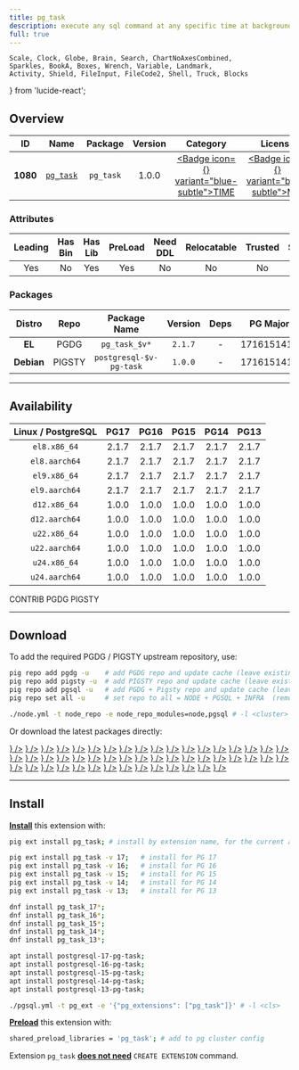```yaml
---
title: pg_task
description: execute any sql command at any specific time at background
full: true
---
```


    Scale, Clock, Globe, Brain, Search, ChartNoAxesCombined,
    Sparkles, BookA, Boxes, Wrench, Variable, Landmark,
    Activity, Shield, FileInput, FileCode2, Shell, Truck, Blocks
} from 'lucide-react';

## Overview

| <TooltipIconButton tooltip="Extension unique identifier" side="top">ID</TooltipIconButton> | <TooltipIconButton tooltip="Extension name" side="top">Name</TooltipIconButton> | <TooltipIconButton tooltip="Package name for installation" side="top">Package</TooltipIconButton> | <TooltipIconButton tooltip="Latest available extension version" side="top">Version</TooltipIconButton> | <TooltipIconButton tooltip="Extension category" side="top">Category</TooltipIconButton> | <TooltipIconButton tooltip="Open source license" side="top">License</TooltipIconButton> | <TooltipIconButton tooltip="Programming language" side="top">Lang</TooltipIconButton> |
|:--------:|:--------:|:----------:|:--------------:|:---------------------------------------:|:------------------------------------------------------:|:----:|
| **1080** | [`pg_task`](https://github.com/RekGRpth/pg_task) | `pg_task` | 1.0.0 | <a href="/ext/time" className="no-underline"><Badge icon={<Clock />} variant="blue-subtle">TIME</Badge></a> | <a href="/ext/list/license#mit" className="no-underline"><Badge icon={<Scale />} variant="blue-subtle">MIT</Badge></a> | <a href="/ext/list/lang#c"><Badge icon={<FileCode2 />} variant="blue-subtle">C</Badge></a> |

### Attributes

| <TooltipIconButton tooltip="The Primary Leading extension in the Package" side="top">Leading</TooltipIconButton> | <TooltipIconButton tooltip="Contains binary utils" side="top">Has Bin</TooltipIconButton> | <TooltipIconButton tooltip="Contains .so shared library files" side="top">Has Lib</TooltipIconButton> | <TooltipIconButton tooltip="Requires preloading via shared_preload_libraries" side="top">PreLoad</TooltipIconButton> | <TooltipIconButton tooltip="Requires CREATE EXTENSION DDL command" side="top">Need DDL</TooltipIconButton> | <TooltipIconButton tooltip="Can be installed in any schema" side="top">Relocatable</TooltipIconButton> | <TooltipIconButton tooltip="Can be created by non-superuser" side="top">Trusted</TooltipIconButton> | <TooltipIconButton tooltip="Schemas used by this extension" side="top">Schemas</TooltipIconButton> |
|:-------:|:-------:|:-------:|:-------:|:--------:|:-----------:|:-------:|:-------:|
| Yes | No | Yes | Yes | No | No | No | - |

### Packages

| <TooltipIconButton tooltip="Linux distribution family, EL or Debian" side="top">Distro</TooltipIconButton> | <TooltipIconButton tooltip="Package repository" side="top">Repo</TooltipIconButton> | <TooltipIconButton tooltip="The RPM/DEB Package Name Pattern (replace $v with real pg major)" side="top">Package Name</TooltipIconButton> | <TooltipIconButton tooltip="Latest package version" side="top">Version</TooltipIconButton> | <TooltipIconButton tooltip="RPM/DEB Package dependencies" side="top">Deps</TooltipIconButton> | <TooltipIconButton tooltip="Available in these PostgreSQL Major Versions" side="top">PG Major</TooltipIconButton> |
|:----------:|:--------:|:------------------------:|:-----------:|:------------:|:------------------:|
|   **EL**   | <Badge variant="blue-subtle"><span className="font-bold">PGDG</span></Badge> | `pg_task_$v*` | `2.1.7` | - | <Badge variant="green-subtle">17</Badge><Badge variant="green-subtle">16</Badge><Badge variant="green-subtle">15</Badge><Badge variant="green-subtle">14</Badge><Badge variant="green-subtle">13</Badge> |
| **Debian** | <Badge variant="amber-subtle"><span className="font-bold">PIGSTY</span></Badge> | `postgresql-$v-pg-task` | `1.0.0` | - | <Badge variant="green-subtle">17</Badge><Badge variant="green-subtle">16</Badge><Badge variant="green-subtle">15</Badge><Badge variant="green-subtle">14</Badge><Badge variant="green-subtle">13</Badge> |



------

## Availability

| <TooltipIconButton tooltip="Linux Distro Arch / PostgreSQL Major Version" side="top">Linux / PostgreSQL </TooltipIconButton> | **PG17** | **PG16** | **PG15** | **PG14** | **PG13** |
|:-----:|:-----:|:-----:|:-----:|:-----:|:-----:|
| `el8.x86_64` | <Badge variant="blue-subtle">2.1.7</Badge> | <Badge variant="blue-subtle">2.1.7</Badge> | <Badge variant="blue-subtle">2.1.7</Badge> | <Badge variant="blue-subtle">2.1.7</Badge> | <Badge variant="blue-subtle">2.1.7</Badge> |
| `el8.aarch64` | <Badge variant="blue-subtle">2.1.7</Badge> | <Badge variant="blue-subtle">2.1.7</Badge> | <Badge variant="blue-subtle">2.1.7</Badge> | <Badge variant="blue-subtle">2.1.7</Badge> | <Badge variant="blue-subtle">2.1.7</Badge> |
| `el9.x86_64` | <Badge variant="blue-subtle">2.1.7</Badge> | <Badge variant="blue-subtle">2.1.7</Badge> | <Badge variant="blue-subtle">2.1.7</Badge> | <Badge variant="blue-subtle">2.1.7</Badge> | <Badge variant="blue-subtle">2.1.7</Badge> |
| `el9.aarch64` | <Badge variant="blue-subtle">2.1.7</Badge> | <Badge variant="blue-subtle">2.1.7</Badge> | <Badge variant="blue-subtle">2.1.7</Badge> | <Badge variant="blue-subtle">2.1.7</Badge> | <Badge variant="blue-subtle">2.1.7</Badge> |
| `d12.x86_64` | <Badge variant="amber-subtle">1.0.0</Badge> | <Badge variant="amber-subtle">1.0.0</Badge> | <Badge variant="amber-subtle">1.0.0</Badge> | <Badge variant="amber-subtle">1.0.0</Badge> | <Badge variant="amber-subtle">1.0.0</Badge> |
| `d12.aarch64` | <Badge variant="amber-subtle">1.0.0</Badge> | <Badge variant="amber-subtle">1.0.0</Badge> | <Badge variant="amber-subtle">1.0.0</Badge> | <Badge variant="amber-subtle">1.0.0</Badge> | <Badge variant="amber-subtle">1.0.0</Badge> |
| `u22.x86_64` | <Badge variant="amber-subtle">1.0.0</Badge> | <Badge variant="amber-subtle">1.0.0</Badge> | <Badge variant="amber-subtle">1.0.0</Badge> | <Badge variant="amber-subtle">1.0.0</Badge> | <Badge variant="amber-subtle">1.0.0</Badge> |
| `u22.aarch64` | <Badge variant="amber-subtle">1.0.0</Badge> | <Badge variant="amber-subtle">1.0.0</Badge> | <Badge variant="amber-subtle">1.0.0</Badge> | <Badge variant="amber-subtle">1.0.0</Badge> | <Badge variant="amber-subtle">1.0.0</Badge> |
| `u24.x86_64` | <Badge variant="amber-subtle">1.0.0</Badge> | <Badge variant="amber-subtle">1.0.0</Badge> | <Badge variant="amber-subtle">1.0.0</Badge> | <Badge variant="amber-subtle">1.0.0</Badge> | <Badge variant="amber-subtle">1.0.0</Badge> |
| `u24.aarch64` | <Badge variant="amber-subtle">1.0.0</Badge> | <Badge variant="amber-subtle">1.0.0</Badge> | <Badge variant="amber-subtle">1.0.0</Badge> | <Badge variant="amber-subtle">1.0.0</Badge> | <Badge variant="amber-subtle">1.0.0</Badge> |

<Badge variant="green-subtle"><span className="font-black">CONTRIB</span></Badge> <Badge variant="blue-subtle"><span className="font-black">PGDG</span></Badge> <Badge variant="amber-subtle"><span className="font-black">PIGSTY</span></Badge>

------

## Download

To add the required PGDG / PIGSTY upstream repository, use:

```bash tab="pig"
pig repo add pgdg -u    # add PGDG repo and update cache (leave existing repos)
pig repo add pigsty -u  # add PIGSTY repo and update cache (leave existing repos)
pig repo add pgsql -u   # add PGDG + Pigsty repo and update cache (leave existing repos)
pig repo set all -u     # set repo to all = NODE + PGSQL + INFRA  (remove existing repos)
```
```bash tab="pigsty"
./node.yml -t node_repo -e node_repo_modules=node,pgsql # -l <cluster>
```

Or download the latest packages directly:

<Files>
    <Folder name="el8.x86_64">
        <a href="https://download.postgresql.org/pub/repos/yum/17/redhat/rhel-8-x86_64/pg_task_17-2.1.7-1PGDG.rhel8.x86_64.rpm"><File name="pg_task_17-2.1.7-1PGDG.rhel8.x86_64.rpm" icon={<Package className="text-emerald-500" />} /></a>
        <a href="https://download.postgresql.org/pub/repos/yum/16/redhat/rhel-8-x86_64/pg_task_16-2.1.7-1PGDG.rhel8.x86_64.rpm"><File name="pg_task_16-2.1.7-1PGDG.rhel8.x86_64.rpm" icon={<Package className="text-emerald-500" />} /></a>
        <a href="https://download.postgresql.org/pub/repos/yum/15/redhat/rhel-8-x86_64/pg_task_15-2.1.7-1PGDG.rhel8.x86_64.rpm"><File name="pg_task_15-2.1.7-1PGDG.rhel8.x86_64.rpm" icon={<Package className="text-emerald-500" />} /></a>
        <a href="https://download.postgresql.org/pub/repos/yum/14/redhat/rhel-8-x86_64/pg_task_14-2.1.7-1PGDG.rhel8.x86_64.rpm"><File name="pg_task_14-2.1.7-1PGDG.rhel8.x86_64.rpm" icon={<Package className="text-emerald-500" />} /></a>
        <a href="https://download.postgresql.org/pub/repos/yum/13/redhat/rhel-8-x86_64/pg_task_13-2.1.7-1PGDG.rhel8.x86_64.rpm"><File name="pg_task_13-2.1.7-1PGDG.rhel8.x86_64.rpm" icon={<Package className="text-emerald-500" />} /></a>
    </Folder>
    <Folder name="el8.aarch64">
        <a href="https://download.postgresql.org/pub/repos/yum/17/redhat/rhel-8-aarch64/pg_task_17-2.1.7-1PGDG.rhel8.aarch64.rpm"><File name="pg_task_17-2.1.7-1PGDG.rhel8.aarch64.rpm" icon={<Package className="text-orange-500" />} /></a>
        <a href="https://download.postgresql.org/pub/repos/yum/16/redhat/rhel-8-aarch64/pg_task_16-2.1.7-1PGDG.rhel8.aarch64.rpm"><File name="pg_task_16-2.1.7-1PGDG.rhel8.aarch64.rpm" icon={<Package className="text-orange-500" />} /></a>
        <a href="https://download.postgresql.org/pub/repos/yum/15/redhat/rhel-8-aarch64/pg_task_15-2.1.7-1PGDG.rhel8.aarch64.rpm"><File name="pg_task_15-2.1.7-1PGDG.rhel8.aarch64.rpm" icon={<Package className="text-orange-500" />} /></a>
        <a href="https://download.postgresql.org/pub/repos/yum/14/redhat/rhel-8-aarch64/pg_task_14-2.1.7-1PGDG.rhel8.aarch64.rpm"><File name="pg_task_14-2.1.7-1PGDG.rhel8.aarch64.rpm" icon={<Package className="text-orange-500" />} /></a>
        <a href="https://download.postgresql.org/pub/repos/yum/13/redhat/rhel-8-aarch64/pg_task_13-2.1.7-1PGDG.rhel8.aarch64.rpm"><File name="pg_task_13-2.1.7-1PGDG.rhel8.aarch64.rpm" icon={<Package className="text-orange-500" />} /></a>
    </Folder>
    <Folder name="el9.x86_64">
        <a href="https://download.postgresql.org/pub/repos/yum/17/redhat/rhel-9-x86_64/pg_task_17-2.1.7-1PGDG.rhel9.x86_64.rpm"><File name="pg_task_17-2.1.7-1PGDG.rhel9.x86_64.rpm" icon={<Package className="text-emerald-500" />} /></a>
        <a href="https://download.postgresql.org/pub/repos/yum/16/redhat/rhel-9-x86_64/pg_task_16-2.1.7-1PGDG.rhel9.x86_64.rpm"><File name="pg_task_16-2.1.7-1PGDG.rhel9.x86_64.rpm" icon={<Package className="text-emerald-500" />} /></a>
        <a href="https://download.postgresql.org/pub/repos/yum/15/redhat/rhel-9-x86_64/pg_task_15-2.1.7-1PGDG.rhel9.x86_64.rpm"><File name="pg_task_15-2.1.7-1PGDG.rhel9.x86_64.rpm" icon={<Package className="text-emerald-500" />} /></a>
        <a href="https://download.postgresql.org/pub/repos/yum/14/redhat/rhel-9-x86_64/pg_task_14-2.1.7-1PGDG.rhel9.x86_64.rpm"><File name="pg_task_14-2.1.7-1PGDG.rhel9.x86_64.rpm" icon={<Package className="text-emerald-500" />} /></a>
        <a href="https://download.postgresql.org/pub/repos/yum/13/redhat/rhel-9-x86_64/pg_task_13-2.1.7-1PGDG.rhel9.x86_64.rpm"><File name="pg_task_13-2.1.7-1PGDG.rhel9.x86_64.rpm" icon={<Package className="text-emerald-500" />} /></a>
    </Folder>
    <Folder name="el9.aarch64">
        <a href="https://download.postgresql.org/pub/repos/yum/17/redhat/rhel-9-aarch64/pg_task_17-2.1.7-1PGDG.rhel9.aarch64.rpm"><File name="pg_task_17-2.1.7-1PGDG.rhel9.aarch64.rpm" icon={<Package className="text-orange-500" />} /></a>
        <a href="https://download.postgresql.org/pub/repos/yum/16/redhat/rhel-9-aarch64/pg_task_16-2.1.7-1PGDG.rhel9.aarch64.rpm"><File name="pg_task_16-2.1.7-1PGDG.rhel9.aarch64.rpm" icon={<Package className="text-orange-500" />} /></a>
        <a href="https://download.postgresql.org/pub/repos/yum/15/redhat/rhel-9-aarch64/pg_task_15-2.1.7-1PGDG.rhel9.aarch64.rpm"><File name="pg_task_15-2.1.7-1PGDG.rhel9.aarch64.rpm" icon={<Package className="text-orange-500" />} /></a>
        <a href="https://download.postgresql.org/pub/repos/yum/14/redhat/rhel-9-aarch64/pg_task_14-2.1.7-1PGDG.rhel9.aarch64.rpm"><File name="pg_task_14-2.1.7-1PGDG.rhel9.aarch64.rpm" icon={<Package className="text-orange-500" />} /></a>
        <a href="https://download.postgresql.org/pub/repos/yum/13/redhat/rhel-9-aarch64/pg_task_13-2.1.7-1PGDG.rhel9.aarch64.rpm"><File name="pg_task_13-2.1.7-1PGDG.rhel9.aarch64.rpm" icon={<Package className="text-orange-500" />} /></a>
    </Folder>
    <Folder name="d12.x86_64">
        <a href="https://repo.pigsty.io/apt/pgsql/bookworm/pool/main/p/pg-task/postgresql-17-pg-task_1.0.0-3PIGSTY~bookworm_amd64.deb"><File name="postgresql-17-pg-task_1.0.0-3PIGSTY~bookworm_amd64.deb" icon={<Box className="text-emerald-500" />} /></a>
        <a href="https://repo.pigsty.io/apt/pgsql/bookworm/pool/main/p/pg-task/postgresql-16-pg-task_1.0.0-3PIGSTY~bookworm_amd64.deb"><File name="postgresql-16-pg-task_1.0.0-3PIGSTY~bookworm_amd64.deb" icon={<Box className="text-emerald-500" />} /></a>
        <a href="https://repo.pigsty.io/apt/pgsql/bookworm/pool/main/p/pg-task/postgresql-15-pg-task_1.0.0-3PIGSTY~bookworm_amd64.deb"><File name="postgresql-15-pg-task_1.0.0-3PIGSTY~bookworm_amd64.deb" icon={<Box className="text-emerald-500" />} /></a>
        <a href="https://repo.pigsty.io/apt/pgsql/bookworm/pool/main/p/pg-task/postgresql-14-pg-task_1.0.0-3PIGSTY~bookworm_amd64.deb"><File name="postgresql-14-pg-task_1.0.0-3PIGSTY~bookworm_amd64.deb" icon={<Box className="text-emerald-500" />} /></a>
        <a href="https://repo.pigsty.io/apt/pgsql/bookworm/pool/main/p/pg-task/postgresql-13-pg-task_1.0.0-3PIGSTY~bookworm_amd64.deb"><File name="postgresql-13-pg-task_1.0.0-3PIGSTY~bookworm_amd64.deb" icon={<Box className="text-emerald-500" />} /></a>
    </Folder>
    <Folder name="d12.aarch64">
        <a href="https://repo.pigsty.io/apt/pgsql/bookworm/pool/main/p/pg-task/postgresql-17-pg-task_1.0.0-3PIGSTY~bookworm_arm64.deb"><File name="postgresql-17-pg-task_1.0.0-3PIGSTY~bookworm_arm64.deb" icon={<Box className="text-orange-500" />} /></a>
        <a href="https://repo.pigsty.io/apt/pgsql/bookworm/pool/main/p/pg-task/postgresql-16-pg-task_1.0.0-3PIGSTY~bookworm_arm64.deb"><File name="postgresql-16-pg-task_1.0.0-3PIGSTY~bookworm_arm64.deb" icon={<Box className="text-orange-500" />} /></a>
        <a href="https://repo.pigsty.io/apt/pgsql/bookworm/pool/main/p/pg-task/postgresql-15-pg-task_1.0.0-3PIGSTY~bookworm_arm64.deb"><File name="postgresql-15-pg-task_1.0.0-3PIGSTY~bookworm_arm64.deb" icon={<Box className="text-orange-500" />} /></a>
        <a href="https://repo.pigsty.io/apt/pgsql/bookworm/pool/main/p/pg-task/postgresql-14-pg-task_1.0.0-3PIGSTY~bookworm_arm64.deb"><File name="postgresql-14-pg-task_1.0.0-3PIGSTY~bookworm_arm64.deb" icon={<Box className="text-orange-500" />} /></a>
        <a href="https://repo.pigsty.io/apt/pgsql/bookworm/pool/main/p/pg-task/postgresql-13-pg-task_1.0.0-3PIGSTY~bookworm_arm64.deb"><File name="postgresql-13-pg-task_1.0.0-3PIGSTY~bookworm_arm64.deb" icon={<Box className="text-orange-500" />} /></a>
    </Folder>
    <Folder name="u22.x86_64">
        <a href="https://repo.pigsty.io/apt/pgsql/jammy/pool/main/p/pg-task/postgresql-17-pg-task_1.0.0-3PIGSTY~jammy_amd64.deb"><File name="postgresql-17-pg-task_1.0.0-3PIGSTY~jammy_amd64.deb" icon={<Box className="text-emerald-500" />} /></a>
        <a href="https://repo.pigsty.io/apt/pgsql/jammy/pool/main/p/pg-task/postgresql-16-pg-task_1.0.0-3PIGSTY~jammy_amd64.deb"><File name="postgresql-16-pg-task_1.0.0-3PIGSTY~jammy_amd64.deb" icon={<Box className="text-emerald-500" />} /></a>
        <a href="https://repo.pigsty.io/apt/pgsql/jammy/pool/main/p/pg-task/postgresql-15-pg-task_1.0.0-3PIGSTY~jammy_amd64.deb"><File name="postgresql-15-pg-task_1.0.0-3PIGSTY~jammy_amd64.deb" icon={<Box className="text-emerald-500" />} /></a>
        <a href="https://repo.pigsty.io/apt/pgsql/jammy/pool/main/p/pg-task/postgresql-14-pg-task_1.0.0-3PIGSTY~jammy_amd64.deb"><File name="postgresql-14-pg-task_1.0.0-3PIGSTY~jammy_amd64.deb" icon={<Box className="text-emerald-500" />} /></a>
        <a href="https://repo.pigsty.io/apt/pgsql/jammy/pool/main/p/pg-task/postgresql-13-pg-task_1.0.0-3PIGSTY~jammy_amd64.deb"><File name="postgresql-13-pg-task_1.0.0-3PIGSTY~jammy_amd64.deb" icon={<Box className="text-emerald-500" />} /></a>
    </Folder>
    <Folder name="u22.aarch64">
        <a href="https://repo.pigsty.io/apt/pgsql/jammy/pool/main/p/pg-task/postgresql-17-pg-task_1.0.0-3PIGSTY~jammy_arm64.deb"><File name="postgresql-17-pg-task_1.0.0-3PIGSTY~jammy_arm64.deb" icon={<Box className="text-orange-500" />} /></a>
        <a href="https://repo.pigsty.io/apt/pgsql/jammy/pool/main/p/pg-task/postgresql-16-pg-task_1.0.0-3PIGSTY~jammy_arm64.deb"><File name="postgresql-16-pg-task_1.0.0-3PIGSTY~jammy_arm64.deb" icon={<Box className="text-orange-500" />} /></a>
        <a href="https://repo.pigsty.io/apt/pgsql/jammy/pool/main/p/pg-task/postgresql-15-pg-task_1.0.0-3PIGSTY~jammy_arm64.deb"><File name="postgresql-15-pg-task_1.0.0-3PIGSTY~jammy_arm64.deb" icon={<Box className="text-orange-500" />} /></a>
        <a href="https://repo.pigsty.io/apt/pgsql/jammy/pool/main/p/pg-task/postgresql-14-pg-task_1.0.0-3PIGSTY~jammy_arm64.deb"><File name="postgresql-14-pg-task_1.0.0-3PIGSTY~jammy_arm64.deb" icon={<Box className="text-orange-500" />} /></a>
        <a href="https://repo.pigsty.io/apt/pgsql/jammy/pool/main/p/pg-task/postgresql-13-pg-task_1.0.0-3PIGSTY~jammy_arm64.deb"><File name="postgresql-13-pg-task_1.0.0-3PIGSTY~jammy_arm64.deb" icon={<Box className="text-orange-500" />} /></a>
    </Folder>
    <Folder name="u24.x86_64">
        <a href="https://repo.pigsty.io/apt/pgsql/noble/pool/main/p/pg-task/postgresql-17-pg-task_1.0.0-3PIGSTY~noble_amd64.deb"><File name="postgresql-17-pg-task_1.0.0-3PIGSTY~noble_amd64.deb" icon={<Box className="text-emerald-500" />} /></a>
        <a href="https://repo.pigsty.io/apt/pgsql/noble/pool/main/p/pg-task/postgresql-16-pg-task_1.0.0-3PIGSTY~noble_amd64.deb"><File name="postgresql-16-pg-task_1.0.0-3PIGSTY~noble_amd64.deb" icon={<Box className="text-emerald-500" />} /></a>
        <a href="https://repo.pigsty.io/apt/pgsql/noble/pool/main/p/pg-task/postgresql-15-pg-task_1.0.0-3PIGSTY~noble_amd64.deb"><File name="postgresql-15-pg-task_1.0.0-3PIGSTY~noble_amd64.deb" icon={<Box className="text-emerald-500" />} /></a>
        <a href="https://repo.pigsty.io/apt/pgsql/noble/pool/main/p/pg-task/postgresql-14-pg-task_1.0.0-3PIGSTY~noble_amd64.deb"><File name="postgresql-14-pg-task_1.0.0-3PIGSTY~noble_amd64.deb" icon={<Box className="text-emerald-500" />} /></a>
        <a href="https://repo.pigsty.io/apt/pgsql/noble/pool/main/p/pg-task/postgresql-13-pg-task_1.0.0-3PIGSTY~noble_amd64.deb"><File name="postgresql-13-pg-task_1.0.0-3PIGSTY~noble_amd64.deb" icon={<Box className="text-emerald-500" />} /></a>
    </Folder>
    <Folder name="u24.aarch64">
        <a href="https://repo.pigsty.io/apt/pgsql/noble/pool/main/p/pg-task/postgresql-17-pg-task_1.0.0-3PIGSTY~noble_arm64.deb"><File name="postgresql-17-pg-task_1.0.0-3PIGSTY~noble_arm64.deb" icon={<Box className="text-orange-500" />} /></a>
        <a href="https://repo.pigsty.io/apt/pgsql/noble/pool/main/p/pg-task/postgresql-16-pg-task_1.0.0-3PIGSTY~noble_arm64.deb"><File name="postgresql-16-pg-task_1.0.0-3PIGSTY~noble_arm64.deb" icon={<Box className="text-orange-500" />} /></a>
        <a href="https://repo.pigsty.io/apt/pgsql/noble/pool/main/p/pg-task/postgresql-15-pg-task_1.0.0-3PIGSTY~noble_arm64.deb"><File name="postgresql-15-pg-task_1.0.0-3PIGSTY~noble_arm64.deb" icon={<Box className="text-orange-500" />} /></a>
        <a href="https://repo.pigsty.io/apt/pgsql/noble/pool/main/p/pg-task/postgresql-14-pg-task_1.0.0-3PIGSTY~noble_arm64.deb"><File name="postgresql-14-pg-task_1.0.0-3PIGSTY~noble_arm64.deb" icon={<Box className="text-orange-500" />} /></a>
        <a href="https://repo.pigsty.io/apt/pgsql/noble/pool/main/p/pg-task/postgresql-13-pg-task_1.0.0-3PIGSTY~noble_arm64.deb"><File name="postgresql-13-pg-task_1.0.0-3PIGSTY~noble_arm64.deb" icon={<Box className="text-orange-500" />} /></a>
    </Folder>
</Files>

------

## Install

[**Install**](/docs/pgsql/ext/install) this extension with:

```bash tab="pig"
pig ext install pg_task; # install by extension name, for the current active PG version

pig ext install pg_task -v 17;   # install for PG 17
pig ext install pg_task -v 16;   # install for PG 16
pig ext install pg_task -v 15;   # install for PG 15
pig ext install pg_task -v 14;   # install for PG 14
pig ext install pg_task -v 13;   # install for PG 13
```
```bash tab="yum" 
dnf install pg_task_17*;
dnf install pg_task_16*;
dnf install pg_task_15*;
dnf install pg_task_14*;
dnf install pg_task_13*;
```
```bash tab="apt" 
apt install postgresql-17-pg-task;
apt install postgresql-16-pg-task;
apt install postgresql-15-pg-task;
apt install postgresql-14-pg-task;
apt install postgresql-13-pg-task;
```
```bash tab="ansible"
./pgsql.yml -t pg_ext -e '{"pg_extensions": ["pg_task"]}' # -l <cls>
```

[**Preload**](/docs/pgsql/ext/load) this extension with:

```bash
shared_preload_libraries = 'pg_task'; # add to pg cluster config
```

Extension `pg_task` [**does not need**](/docs/pgsql/ext/create#list-of-extensions-without-ddl) `CREATE EXTENSION` command.



